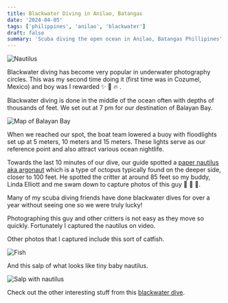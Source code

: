 ```yaml
---
title: Blackwater Diving in Anilao, Batangas
date: '2024-04-05'
tags: ['philippines', 'anilao', 'blackwater']
draft: false
summary: 'Scuba diving the open ocean in Anilao, Batangas Phillipines'
---
```


<Image
  src="/static/images/anilao-blackwater/nautilus.jpg"
  width={800}
  height={840}
  alt="Nautilus"
/>

Blackwater diving has become very popular in underwater photography circles. This was my second time doing it (first time was in Cozumel, Mexico) and boy was I rewarded ✨ 🤩 🔥 .

Blackwater diving is done in the middle of the ocean often with depths of thousands of feet. We set out at 7 pm for our destination of Balayan Bay.

<Image
  src="/static/images/anilao-blackwater/balayan-bay.jpg"
  width={800}
  height={840}
  alt="Map of Balayan Bay"
/>

When we reached our spot, the boat team lowered a buoy with floodlights set up at 5 meters, 10 meters and 15 meters. These lights serve as our reference point and also attract various ocean nightlife.

Towards the last 10 minutes of our dive, our guide spotted a [paper nautilus aka argonaut](https://oceanconservancy.org/blog/2020/10/05/paper-nautilus/) which is a type of octopus typically found on the deeper side, closer to 100 feet. He spotted the critter at around 85 feet so my buddy, Linda Elliott and me swam down to capture photos of this guy 📸 🎥 🎉.

Many of my scuba diving friends have done blackwater dives for over a year without seeing one so we were truly lucky!

Photographing this guy and other critters is not easy as they move so quickly. Fortunately I captured the nautilus on video.

<YouTube embedId="ls6aubV8g-k?si=r_j70S-XSi1rmqeL" />

Other photos that I captured include this sort of catfish.

<Image src="/static/images/anilao-blackwater/fish.jpg" width={800} height={840} alt="Fish" />

And this salp of what looks like tiny baby nautilus.

<Image
  src="/static/images/anilao-blackwater/sap-nautilus.jpg"
  width={800}
  height={840}
  alt="Salp with nautilus"
/>

Check out the other interesting stuff from this [blackwater dive](https://generosalitton.smugmug.com/AnilaoBlackwater/n-DC5Gfx).
